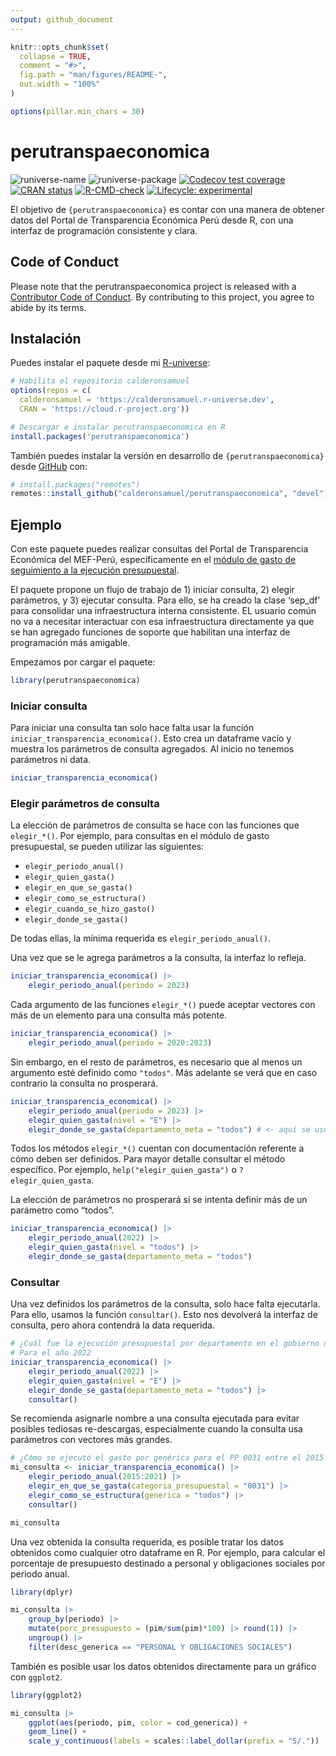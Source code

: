 ```yaml
---
output: github_document
---
```


<!-- README.md is generated from README.Rmd. Please edit that file -->

```r
knitr::opts_chunk$set(
  collapse = TRUE,
  comment = "#>",
  fig.path = "man/figures/README-",
  out.width = "100%"
)

options(pillar.min_chars = 30)
```

# perutranspaeconomica

<!-- badges: start -->
![runiverse-name](https://calderonsamuel.r-universe.dev/badges/:name)
![runiverse-package](https://calderonsamuel.r-universe.dev/badges/perutranspaeconomica)
[![Codecov test coverage](https://codecov.io/gh/calderonsamuel/perutranspaeconomica/branch/main/graph/badge.svg)](https://app.codecov.io/gh/calderonsamuel/perutranspaeconomica?branch=main)
[![CRAN status](https://www.r-pkg.org/badges/version/perutranspaeconomica)](https://CRAN.R-project.org/package=perutranspaeconomica)
[![R-CMD-check](https://github.com/calderonsamuel/perutranspaeconomica/actions/workflows/R-CMD-check.yaml/badge.svg)](https://github.com/calderonsamuel/perutranspaeconomica/actions/workflows/R-CMD-check.yaml)
[![Lifecycle: experimental](https://img.shields.io/badge/lifecycle-experimental-orange.svg)](https://lifecycle.r-lib.org/articles/stages.html#experimental)
<!-- badges: end -->

El objetivo de `{perutranspaeconomica}` es contar con una manera de obtener datos del Portal de Transparencia Económica Perú desde R, con una interfaz de programación consistente y clara.

## Code of Conduct

Please note that the perutranspaeconomica project is released with a [Contributor Code of Conduct](https://contributor-covenant.org/version/2/1/CODE_OF_CONDUCT.html). By contributing to this project, you agree to abide by its terms.


## Instalación

Puedes instalar el paquete desde mi [R-universe](https://calderonsamuel.r-universe.dev/):

```r
# Habilita el repositorio calderonsamuel
options(repos = c(
  calderonsamuel = 'https://calderonsamuel.r-universe.dev',
  CRAN = 'https://cloud.r-project.org'))

# Descargar e instalar perutranspaeconomica en R
install.packages('perutranspaeconomica')
```


También puedes instalar la versión en desarrollo de `{perutranspaeconomica}` desde [GitHub](https://github.com/) con:

``` r
# install.packages("remotes")
remotes::install_github("calderonsamuel/perutranspaeconomica", "devel")
```

## Ejemplo

Con este paquete puedes realizar consultas del Portal de Transparencia Económica del MEF-Perú, específicamente en el [módulo de gasto de seguimiento a la ejecución presupuestal](https://www.mef.gob.pe/es/?option=com_content&language=es-ES&Itemid=100944&lang=es-ES&view=article&id=504).

El paquete propone un flujo de trabajo de 1) iniciar consulta, 2) elegir parámetros, y 3) ejecutar consulta. Para ello, se ha creado la clase 'sep_df' para consolidar una infraestructura interna consistente. EL usuario común no va a necesitar interactuar con esa infraestructura directamente ya que se han agregado funciones de soporte que habilitan una interfaz de programación más amigable.

Empezamos por cargar el paquete:

```r
library(perutranspaeconomica)
```

### Iniciar consulta

Para iniciar una consulta tan solo hace falta usar la función `iniciar_transparencia_economica()`. Esto crea un dataframe vacío y muestra los parámetros de consulta agregados. Al inicio no tenemos parámetros ni data.

```r
iniciar_transparencia_economica()
```

### Elegir parámetros de consulta

La elección de parámetros de consulta se hace con las funciones que `elegir_*()`. Por ejemplo, para consultas en el módulo de gasto presupuestal, se pueden utilizar las siguientes:

- `elegir_periodo_anual()` 
- `elegir_quien_gasta()`
- `elegir_en_que_se_gasta()`
- `elegir_como_se_estructura()`
- `elegir_cuando_se_hizo_gasto()`
- `elegir_donde_se_gasta()`

De todas ellas, la mínima requerida es `elegir_periodo_anual()`. 

Una vez que se le agrega parámetros a la consulta, la interfaz lo refleja. 

```r
iniciar_transparencia_economica() |> 
    elegir_periodo_anual(periodo = 2023)
```

Cada argumento de las funciones `elegir_*()` puede aceptar vectores con más de un elemento para una consulta más potente.

```r
iniciar_transparencia_economica() |> 
    elegir_periodo_anual(periodo = 2020:2023)
```

Sin embargo, en el resto de parámetros, es necesario que al menos un argumento esté definido como `"todos"`. Más adelante se verá que en caso contrario la consulta no prosperará.

```r
iniciar_transparencia_economica() |> 
    elegir_periodo_anual(periodo = 2023) |> 
    elegir_quien_gasta(nivel = "E") |> 
    elegir_donde_se_gasta(departamento_meta = "todos") # <- aquí se usó "todos"
```

Todos los métodos `elegir_*()` cuentan con documentación referente a cómo deben ser definidos. Para mayor detalle consultar el método específico. Por ejemplo, `help("elegir_quien_gasta")` o `?elegir_quien_gasta`.

La elección de parámetros no prosperará si se intenta definir más de un parámetro como "todos".

```r
iniciar_transparencia_economica() |> 
    elegir_periodo_anual(2022) |> 
    elegir_quien_gasta(nivel = "todos") |> 
    elegir_donde_se_gasta(departamento_meta = "todos")
```

### Consultar

Una vez definidos los parámetros de la consulta, solo hace falta ejecutarla. Para ello, usamos la función `consultar()`. Esto nos devolverá la interfaz de consulta, pero ahora contendrá la data requerida. 

```r
# ¿Cuál fue la ejecución presupuestal por departamento en el gobierno nacional?
# Para el año 2022
iniciar_transparencia_economica() |> 
    elegir_periodo_anual(2022) |> 
    elegir_quien_gasta(nivel = "E") |> 
    elegir_donde_se_gasta(departamento_meta = "todos") |> 
    consultar()
```

Se recomienda asignarle nombre a una consulta ejecutada para evitar posibles tediosas re-descargas, especialmente cuando la consulta usa parámetros con vectores más grandes.

```r
# ¿Cómo se ejecutó el gasto por genérica para el PP 0031 entre el 2015 y 2021?
mi_consulta <- iniciar_transparencia_economica() |> 
    elegir_periodo_anual(2015:2021) |> 
    elegir_en_que_se_gasta(categoria_presupuestal = "0031") |> 
    elegir_como_se_estructura(generica = "todos") |> 
    consultar()

mi_consulta
```

Una vez obtenida la consulta requerida, es posible tratar los datos obtenidos como cualquier otro dataframe en R. Por ejemplo, para calcular el porcentaje de presupuesto destinado a personal y obligaciones sociales por periodo anual.

```r
library(dplyr)

mi_consulta |> 
    group_by(periodo) |> 
    mutate(porc_presupuesto = (pim/sum(pim)*100) |> round(1)) |> 
    ungroup() |> 
    filter(desc_generica == "PERSONAL Y OBLIGACIONES SOCIALES")
```

También es posible usar los datos obtenidos directamente para un gráfico con `ggplot2`.

```r
library(ggplot2)

mi_consulta |> 
    ggplot(aes(periodo, pim, color = cod_generica)) +
    geom_line() +
    scale_y_continuous(labels = scales::label_dollar(prefix = "S/."))
```















